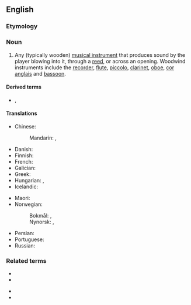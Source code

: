 ==English==

===Etymology===
{{compound|en|wood|wind}}

===Noun===
{{en-noun}}

# {{lb|en|musical instruments}} Any (typically wooden) [[musical instrument]] that produces sound by the player blowing into it, through a [[reed]], or across an opening. Woodwind instruments include the [[recorder]], [[flute]], [[piccolo]], [[clarinet]], [[oboe]], [[cor anglais]] and [[bassoon]].

====Derived terms====
* {{l|en|woodwindist}}, {{l|en|woodwinder}}

====Translations====
{{trans-top|musical instrument}}
* Chinese:
*: Mandarin: {{t+|cmn|木管樂器|sc=Hani}}, {{t+|cmn|木管乐器|tr=mùguǎn yuèqì|sc=Hani}}
* Danish: {{t|da|træblæser}}
* Finnish: {{t+|fi|puupuhallin}}
* French: {{t+|fr|bois}}
* Galician: {{t+|gl|instrumento de vento|m}}
* Greek: {{t|el|ξύλινα πνευστά|n-p}}
* Hungarian: {{t+|hu|fafúvós}} {{qualifier|wooden}}, {{t|hu|rézfúvós}} {{qualifier|metal, literarily: copper}}
* Icelandic: {{t|is|tréblásturshljóðfæri|n}}
{{trans-mid}}
* Maori: {{t|mi|pūhau}}
* Norwegian:
*: Bokmål: {{t|nb|treblåser|m}}, {{t|nb|treblåseinstrument|n}}
*: Nynorsk: {{t|nn|treblåsar|m}}, {{t|nn|treblåseinstrument|n}}
* Persian: {{t|fa|ساز بادی|tr=sâz-e bâdi|sc=fa-Arab}}
* Portuguese: {{t+|pt|madeira|f}}
* Russian: {{t|ru|[[деревя́нный]] [[духово́й]] [[инструме́нт]]|m}}
{{trans-bottom}}

===Related terms===
{{rel-top}}
* {{l|en|brass instrument}}
* {{l|en|keyboard instrument}}
{{rel-mid}}
* {{l|en|percussion instrument}}
* {{l|en|string instrument}}
{{rel-bottom}}